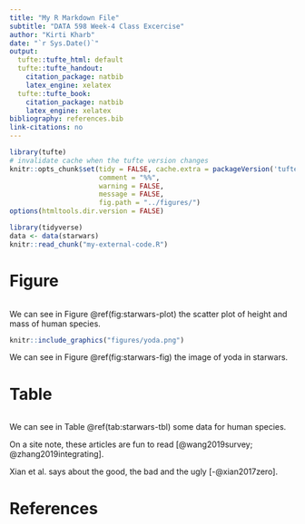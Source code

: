 ```yaml
---
title: "My R Markdown File"
subtitle: "DATA 598 Week-4 Class Excercise"
author: "Kirti Kharb"
date: "`r Sys.Date()`"
output:
  tufte::tufte_html: default
  tufte::tufte_handout:
    citation_package: natbib
    latex_engine: xelatex
  tufte::tufte_book:
    citation_package: natbib
    latex_engine: xelatex
bibliography: references.bib
link-citations: no
---
```


```r
library(tufte)
# invalidate cache when the tufte version changes
knitr::opts_chunk$set(tidy = FALSE, cache.extra = packageVersion('tufte'),echo = TRUE,
                      comment = "%%",
                      warning = FALSE,
                      message = FALSE,
                      fig.path = "../figures/")
options(htmltools.dir.version = FALSE)
```

```r
library(tidyverse)
data <- data(starwars)
knitr::read_chunk("my-external-code.R")
```

# Figure

```r
```

We can see in Figure \@ref(fig:starwars-plot) the scatter plot of height and mass of human species.

```r
knitr::include_graphics("figures/yoda.png")
```

We can see in Figure \@ref(fig:starwars-fig) the image of yoda in starwars.

# Table

```r
```

We can see in Table \@ref(tab:starwars-tbl) some data for human species.

On a site note, these articles are fun to read [@wang2019survey; @zhang2019integrating].

Xian et al. says about the good, the bad and the ugly [-@xian2017zero].

# References